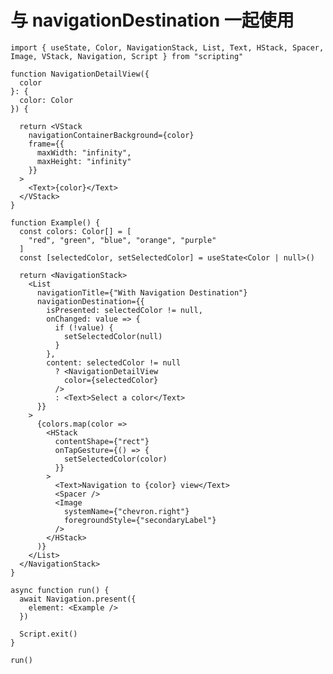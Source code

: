 # 与 navigationDestination 一起使用 

```tsx
import { useState, Color, NavigationStack, List, Text, HStack, Spacer, Image, VStack, Navigation, Script } from "scripting"

function NavigationDetailView({
  color
}: {
  color: Color
}) {

  return <VStack
    navigationContainerBackground={color}
    frame={{
      maxWidth: "infinity",
      maxHeight: "infinity"
    }}
  >
    <Text>{color}</Text>
  </VStack>
}

function Example() {
  const colors: Color[] = [
    "red", "green", "blue", "orange", "purple"
  ]
  const [selectedColor, setSelectedColor] = useState<Color | null>()

  return <NavigationStack>
    <List
      navigationTitle={"With Navigation Destination"}
      navigationDestination={{
        isPresented: selectedColor != null,
        onChanged: value => {
          if (!value) {
            setSelectedColor(null)
          }
        },
        content: selectedColor != null
          ? <NavigationDetailView
            color={selectedColor}
          />
          : <Text>Select a color</Text>
      }}
    >
      {colors.map(color =>
        <HStack
          contentShape={"rect"}
          onTapGesture={() => {
            setSelectedColor(color)
          }}
        >
          <Text>Navigation to {color} view</Text>
          <Spacer />
          <Image
            systemName={"chevron.right"}
            foregroundStyle={"secondaryLabel"}
          />
        </HStack>
      )}
    </List>
  </NavigationStack>
}

async function run() {
  await Navigation.present({
    element: <Example />
  })

  Script.exit()
}

run()

```